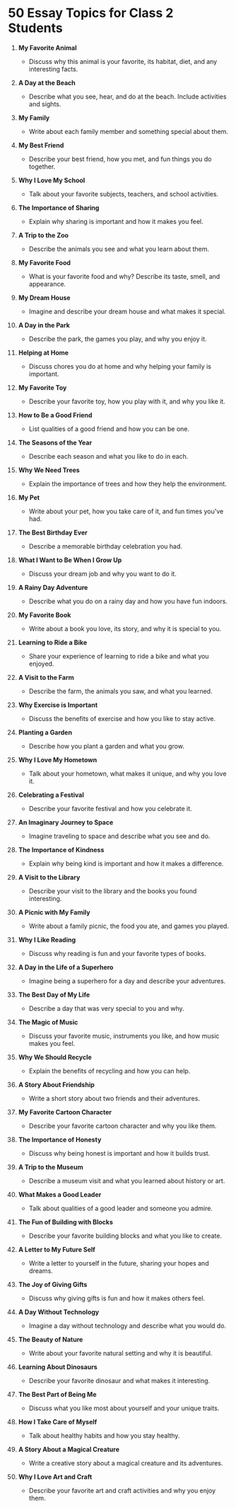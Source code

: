 # 50 Essay Topics for Class 2 Students


<div style={{ width: "100%", padding: 20, height: "70vh" }}>
  <Chat
    welcome={"Hi, Which kind of `Class Essay` you want to discuss or get some ideas ?"}
    teacherName={"Amy"}
    systemPrompt={"Pls help this user find `the best essay ideas(topics) with explain` that he(she) wanted!"}
  />
</div>

1. **My Favorite Animal**

   - Discuss why this animal is your favorite, its habitat, diet, and any interesting facts.

2. **A Day at the Beach**

   - Describe what you see, hear, and do at the beach. Include activities and sights.

3. **My Family**

   - Write about each family member and something special about them.

4. **My Best Friend**

   - Describe your best friend, how you met, and fun things you do together.

5. **Why I Love My School**

   - Talk about your favorite subjects, teachers, and school activities.

6. **The Importance of Sharing**

   - Explain why sharing is important and how it makes you feel.

7. **A Trip to the Zoo**

   - Describe the animals you see and what you learn about them.

8. **My Favorite Food**

   - What is your favorite food and why? Describe its taste, smell, and appearance.

9. **My Dream House**

   - Imagine and describe your dream house and what makes it special.

10. **A Day in the Park**

    - Describe the park, the games you play, and why you enjoy it.

11. **Helping at Home**

    - Discuss chores you do at home and why helping your family is important.

12. **My Favorite Toy**

    - Describe your favorite toy, how you play with it, and why you like it.

13. **How to Be a Good Friend**

    - List qualities of a good friend and how you can be one.

14. **The Seasons of the Year**

    - Describe each season and what you like to do in each.

15. **Why We Need Trees**

    - Explain the importance of trees and how they help the environment.

16. **My Pet**

    - Write about your pet, how you take care of it, and fun times you've had.

17. **The Best Birthday Ever**

    - Describe a memorable birthday celebration you had.

18. **What I Want to Be When I Grow Up**

    - Discuss your dream job and why you want to do it.

19. **A Rainy Day Adventure**

    - Describe what you do on a rainy day and how you have fun indoors.

20. **My Favorite Book**

    - Write about a book you love, its story, and why it is special to you.

21. **Learning to Ride a Bike**

    - Share your experience of learning to ride a bike and what you enjoyed.

22. **A Visit to the Farm**

    - Describe the farm, the animals you saw, and what you learned.

23. **Why Exercise is Important**

    - Discuss the benefits of exercise and how you like to stay active.

24. **Planting a Garden**

    - Describe how you plant a garden and what you grow.

25. **Why I Love My Hometown**

    - Talk about your hometown, what makes it unique, and why you love it.

26. **Celebrating a Festival**

    - Describe your favorite festival and how you celebrate it.

27. **An Imaginary Journey to Space**

    - Imagine traveling to space and describe what you see and do.

28. **The Importance of Kindness**

    - Explain why being kind is important and how it makes a difference.

29. **A Visit to the Library**

    - Describe your visit to the library and the books you found interesting.

30. **A Picnic with My Family**

    - Write about a family picnic, the food you ate, and games you played.

31. **Why I Like Reading**

    - Discuss why reading is fun and your favorite types of books.

32. **A Day in the Life of a Superhero**

    - Imagine being a superhero for a day and describe your adventures.

33. **The Best Day of My Life**

    - Describe a day that was very special to you and why.

34. **The Magic of Music**

    - Discuss your favorite music, instruments you like, and how music makes you feel.

35. **Why We Should Recycle**

    - Explain the benefits of recycling and how you can help.

36. **A Story About Friendship**

    - Write a short story about two friends and their adventures.

37. **My Favorite Cartoon Character**

    - Describe your favorite cartoon character and why you like them.

38. **The Importance of Honesty**

    - Discuss why being honest is important and how it builds trust.

39. **A Trip to the Museum**

    - Describe a museum visit and what you learned about history or art.

40. **What Makes a Good Leader**

    - Talk about qualities of a good leader and someone you admire.

41. **The Fun of Building with Blocks**

    - Describe your favorite building blocks and what you like to create.

42. **A Letter to My Future Self**

    - Write a letter to yourself in the future, sharing your hopes and dreams.

43. **The Joy of Giving Gifts**

    - Discuss why giving gifts is fun and how it makes others feel.

44. **A Day Without Technology**

    - Imagine a day without technology and describe what you would do.

45. **The Beauty of Nature**

    - Write about your favorite natural setting and why it is beautiful.

46. **Learning About Dinosaurs**

    - Describe your favorite dinosaur and what makes it interesting.

47. **The Best Part of Being Me**

    - Discuss what you like most about yourself and your unique traits.

48. **How I Take Care of Myself**

    - Talk about healthy habits and how you stay healthy.

49. **A Story About a Magical Creature**

    - Write a creative story about a magical creature and its adventures.

50. **Why I Love Art and Craft**
    - Describe your favorite art and craft activities and why you enjoy them.
